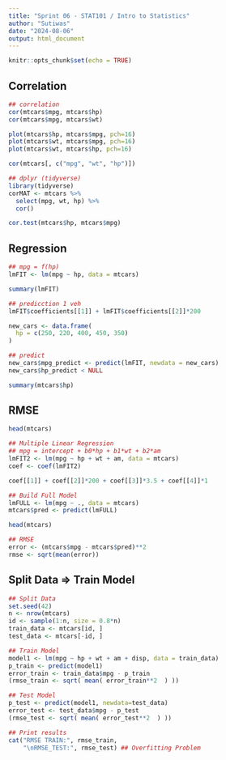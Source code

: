 ```yaml
---
title: "Sprint 06 - STAT101 / Intro to Statistics"
author: "Sutiwas"
date: "2024-08-06"
output: html_document
---
```


```r
knitr::opts_chunk$set(echo = TRUE)
```

## Correlation

```r
## correlation
cor(mtcars$mpg, mtcars$hp)
cor(mtcars$mpg, mtcars$wt)

plot(mtcars$hp, mtcars$mpg, pch=16)
plot(mtcars$wt, mtcars$mpg, pch=16)
plot(mtcars$wt, mtcars$hp, pch=16)

cor(mtcars[, c("mpg", "wt", "hp")])

## dplyr (tidyverse)
library(tidyverse)
corMAT <- mtcars %>%
  select(mpg, wt, hp) %>%
  cor()

cor.test(mtcars$hp, mtcars$mpg)

```

## Regression

```r
## mpg = f(hp)
lmFIT <- lm(mpg ~ hp, data = mtcars)

summary(lmFIT)

## predicction 1 veh
lmFIT$coefficients[[1]] + lmFIT$coefficients[[2]]*200

new_cars <- data.frame(
  hp = c(250, 220, 400, 450, 350)
)

## predict
new_cars$mpg_predict <- predict(lmFIT, newdata = new_cars)
new_cars$hp_predict < NULL

summary(mtcars$hp)
```

## RMSE

```r
head(mtcars)

## Multiple Linear Regression
## mpg = intercept + b0*hp + b1*wt + b2*am
lmFIT2 <- lm(mpg ~ hp + wt + am, data = mtcars)
coef <- coef(lmFIT2)

coef[[1]] + coef[[2]]*200 + coef[[3]]*3.5 + coef[[4]]*1

## Build Full Model
lmFULL <- lm(mpg ~ ., data = mtcars)
mtcars$pred <- predict(lmFULL)

head(mtcars)

## RMSE
error <- (mtcars$mpg - mtcars$pred)**2
rmse <- sqrt(mean(error))
```

## Split Data =\> Train Model

```r
## Split Data
set.seed(42)
n <- nrow(mtcars)
id <- sample(1:n, size = 0.8*n)
train_data <- mtcars[id, ]
test_data <- mtcars[-id, ]

## Train Model
model1 <- lm(mpg ~ hp + wt + am + disp, data = train_data)
p_train <- predict(model1)
error_train <- train_data$mpg - p_train
(rmse_train <- sqrt( mean( error_train**2  ) ))

## Test Model
p_test <- predict(model1, newdata=test_data)
error_test <- test_data$mpg - p_test
(rmse_test <- sqrt( mean( error_test**2  ) ))

## Print results
cat("RMSE TRAIN:", rmse_train,
    "\nRMSE_TEST:", rmse_test) ## Overfitting Problem
```
